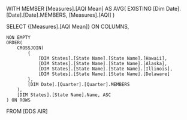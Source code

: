WITH 
MEMBER [Measures].[AQI Mean] AS 
    AVG(
        EXISTING [Dim Date].[Date].[Date].MEMBERS, 
        [Measures].[AQI] 
    )

SELECT 
    {[Measures].[AQI Mean]} ON COLUMNS,
    
    NON EMPTY 
    ORDER(
        CROSSJOIN(
            {
                [DIM States].[State Name].[State Name].[Hawaii],
                [DIM States].[State Name].[State Name].[Alaska],
                [DIM States].[State Name].[State Name].[Illinois],
                [DIM States].[State Name].[State Name].[Delaware]
            },
            [DIM Date].[Quarter].[Quarter].MEMBERS
        ),
        [DIM States].[State Name].Name, ASC
    ) ON ROWS
FROM [DDS AIR]
